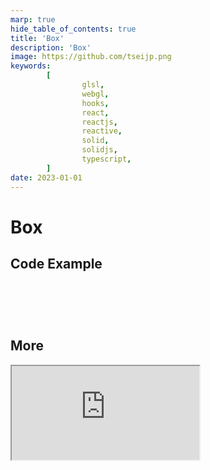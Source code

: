```yaml
---
marp: true
hide_table_of_contents: true
title: 'Box'
description: 'Box'
image: https://github.com/tseijp.png
keywords:
        [
                glsl,
                webgl,
                hooks,
                react,
                reactjs,
                reactive,
                solid,
                solidjs,
                typescript,
        ]
date: 2023-01-01
---
```


# Box

<Canvas />

## Code Example

```cpp
float boxSDF(vec3 p, vec3 b) {
        vec3 q = abs(p) - b;
        return length(max(q, 0.)) + min(max(q.x, max(q.y, q.z)), 0.);
}
```

## More

<iframe src="https://www.youtube.com/embed/62-pRVZuS5c" />

precision highp float;
uniform vec2 iResolution; // canvas size
uniform vec3 up;          // camera up direction
uniform vec3 eye;         // camera position
uniform vec3 focus;       // camera focus point
uniform float focal;      // camera focal length
uniform float boxWidth;
uniform float boxHeight;
uniform float boxDepth;
uniform float repeat;      // repeat space
#define repetition(x) if (repeat != 0.) p = mod(p, x * repeat) - x * repeat * .5;
/**
 * SDF
 */
float boxSDF(vec3 p, vec3 b) {
        vec3 q = abs(p) - b;
        return length(max(q, 0.)) + min(max(q.x, max(q.y, q.z)), 0.);
}
#define boxSize vec3(boxWidth, boxHeight, boxDepth)
float SDF(vec3 p) {
        repetition(boxSize)
        return boxSDF(p, boxSize);
}
/*
 * main
 */
void main() {
        vec3 look = normalize(focus - eye);
        vec3 right = normalize(cross(look, up));
        vec2 scr = gl_FragCoord.xy - iResolution * .5;
        vec3 dir = normalize(focal * look + scr.x * right + scr.y * up);
        /**
         * Ray marching
         */
        vec3 p = eye + dir;
        vec3 e = vec3(.0005, 0., 0.);
        float d = SDF(p);
        for (int i = 0; i < 100; i++) {
                if (d <= e.x) {
                        float dx = SDF(p + e.xyy) - d;
                        float dy = SDF(p + e.yxy) - d;
                        float dz = SDF(p + e.yyx) - d;
                        vec3 norm = normalize(vec3(dx, dy, dz));
                        gl_FragColor = vec4(norm * .5 + .5, 1.);
                        return;
                }
                p = p + d * dir;
                d = SDF(p);
        }
}`

        useGLRender,
        useResizeRef,
        useOrbitControls,
        useUniformControls,
} from './hooks'

        const self = useGLRender(frag)
        const ref = useResizeRef(self)
        useOrbitControls('eye', self)
        useUniformControls(
                {
                        boxWidth: { min: 0, value: 15, max: 30 },
                        boxHeight: { min: 0, value: 15, max: 30 },
                        boxDepth: { min: 0, value: 15, max: 30 },
                        repeat: { min: 0, value: 0, max: 50 },
                        focal: 500,
                        focus: [0, 0, 0],
                        up: [0, 1, 0],
                },
                self
        )
        return (
                <div ref={ref}>
                        <canvas ref={self.ref} />
                        <Leva />
                </div>
        )

}
